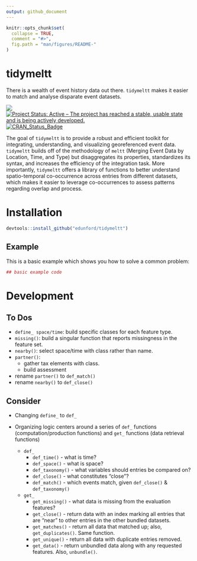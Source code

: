 ```yaml
---
output: github_document
---
```


<!-- README.md is generated from README.Rmd. Please edit that file -->

```r
knitr::opts_chunk$set(
  collapse = TRUE,
  comment = "#>",
  fig.path = "man/figures/README-"
)
```

# tidymeltt

There is a wealth of event history data out there. `tidymeltt` makes it easier to match and analyse disparate event datasets. 

<!-- [![packageversion](https://img.shields.io/github/description/v/edunford/tidymeltt)](commits/master) -->
![](https://img.shields.io/badge/lifecycle-maturing-blue.svg)
[![Project Status: Active – The project has reached a stable, usable state and is being actively developed.](http://www.repostatus.org/badges/latest/active.svg)](http://www.repostatus.org/#active)
[![CRAN_Status_Badge](http://www.r-pkg.org/badges/version/tidymeltt)](https://cran.r-project.org/package=tidymeltt)
<!-- [![Last-changedate](https://img.shields.io/badge/last%20change-`r gsub('-', '--', Sys.Date())`-yellowgreen.svg)](/commits/master) -->

The goal of `tidymeltt` is to provide a robust and efficient toolkit for integrating, understanding, and visualizing georeferenced event data. `tidymeltt` builds off of the methodology of `meltt` (Merging Event Data by Location, Time, and Type) but disaggregates its properties, standardizes its syntax, and increases the efficiency of the integration task. More importantly, `tidymeltt` offers a library of functions to better understand spatio-temporal co-occurrence across entries from different datasets, which makes it easier to leverage co-occurrences to assess patterns regarding overlap and process.  

# Installation

```r
devtools::install_github("edunford/tidymeltt")
```


## Example

This is a basic example which shows you how to solve a common problem:

```r
## basic example code
```


# Development
## To Dos

- `define_ space/time`: build specific classes for each feature type.
- `missing()`: build a singular function that reports missingness in the feature set.
- `nearby()`: select space/time with class rather than name.
- `partner()`: 
    + gather tax elements with class. 
    + build assessment
- rename `partner()` to `def_match()`
- rename `nearby()` to `def_close()`


## Consider

- Changing `define_` to `def_`

- Organizing logic centers around a series of `def_` functions (computation/production functions) and `get_` functions (data retrieval functions)
    + `def_`
        - `def_time()` - what is time?
        - `def_space()` - what is space?
        - `def_taxonomy()` - what variables should entries be compared on?
        - `def_close()` - what constitutes "close"?
        - `def_match()` - which events match, given `def_close()` & `def_taxonomy()`
    + `get_`
        - `get_missing()` - what data is missing from the evaluation features?
        - `get_close()` - return data with an index marking all entries that are "near" to other entries in the other bundled datasets.
        - `get_matches()` - return all data that matched up; also, `get_duplicates()`. Same function.
        - `get_unique()` - return all data with duplicate entries removed. 
        - `get_data()` - return unbundled data along with any requested features. Also, `unbundle()`.
        
     

